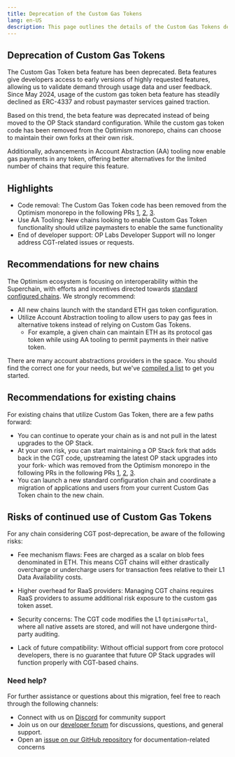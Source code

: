 ```yaml
---
title: Deprecation of the Custom Gas Tokens
lang: en-US
description: This page outlines the details of the Custom Gas Tokens deprecation and points towards alternatives
---
```


## Deprecation of Custom Gas Tokens

The Custom Gas Token beta feature has been deprecated. Beta features give developers access to early versions of highly requested features, allowing us to validate demand through usage data and user feedback. Since May 2024, usage of the custom gas token beta feature has steadily declined as ERC-4337 and robust paymaster services gained traction. 

Based on this trend, the beta feature was deprecated instead of being moved to the OP Stack standard configuration. While the custom gas token code has been removed from the Optimism monorepo, chains can choose to maintain their own forks at their own risk. 

Additionally, advancements in Account Abstraction (AA) tooling now enable gas payments in any token, offering better alternatives for the limited number of chains that require this feature.


## Highlights

*   Code removal: The Custom Gas Token code has been removed from the Optimism monorepo in the following PRs [1](https://github.com/ethereum-optimism/optimism/pull/13686), [2](https://github.com/ethereum-optimism/optimism/pull/13921), [3](https://github.com/ethereum-optimism/optimism/pull/1409).
*   Use AA Tooling: New chains looking to enable Custom Gas Token functionality should utilize paymasters to enable the same functionality
*   End of developer support: OP Labs Developer Support will no longer address CGT-related issues or requests.

## Recommendations for new chains

The Optimism ecosystem is focusing on interoperability within the Superchain, with efforts and incentives directed towards [standard configured chains](/superchain/standard-configuration). We strongly recommend:

*   All new chains launch with the standard ETH gas token configuration.
*   Utilize Account Abstraction tooling to allow users to pay gas fees in alternative tokens instead of relying on Custom Gas Tokens.
    *   For example, a given chain can maintain ETH as its protocol gas token while using AA tooling to permit payments in their native token.

There are many account abstractions providers in the space. You should find the correct one for your needs, but we've [compiled a list](/app-developers/tools/build/account-abstraction#inclusion-criteria) to get you started.  

## Recommendations for existing chains

For existing chains that utilize Custom Gas Token, there are a few paths forward:

*   You can continue to operate your chain as is and not pull in the latest upgrades to the OP Stack.
*   At your own risk, you can start maintaining a OP Stack fork that adds back in the CGT code, upstreaming the latest OP stack upgrades into your fork- which was removed from the Optimism monorepo in the following PRs in the following PRs [1](https://github.com/ethereum-optimism/optimism/pull/13686), [2](https://github.com/ethereum-optimism/optimism/pull/13921), [3](https://github.com/ethereum-optimism/optimism/pull/1409).
*   You can launch a new standard configuration chain and coordinate a migration of applications and users from your current Custom Gas Token chain to the new chain.

## Risks of continued use of Custom Gas Tokens

For any chain considering CGT post-deprecation, be aware of the following risks:

*   Fee mechanism flaws: Fees are charged as a scalar on blob fees denominated in ETH. This means CGT chains will either drastically overcharge or undercharge users for transaction fees relative to their L1 Data Availability costs.

*   Higher overhead for RaaS providers: Managing CGT chains requires RaaS providers to assume additional risk exposure to the custom gas token asset.

*   Security concerns: The CGT code modifies the L1 `OptimismPortal`, where all native assets are stored, and will not have undergone third-party auditing.

*   Lack of future compatibility: Without official support from core protocol developers, there is no guarantee that future OP Stack upgrades will function properly with CGT-based chains.

### Need help?

For further assistance or questions about this migration, feel free to reach through the following channels:

*   Connect with us on [Discord](https://discord.gg/optimism) for community support
*   Join us on our [developer forum](https://github.com/ethereum-optimism/developers/discussions) for discussions, questions, and general support.
*   Open an [issue on our GitHub repository](https://github.com/ethereum-optimism/docs/issues) for documentation-related concerns
